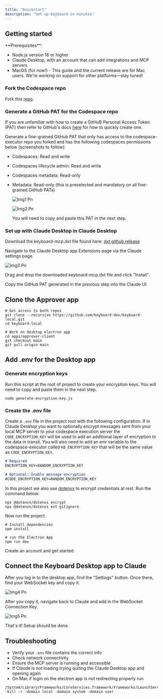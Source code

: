 ```yaml
---
title: "Quickstart"
description: "Set up Keyboard in minutes"
---
```


## Getting started

<Info>
  **Prerequisites**:

  - Node.js version 18 or higher
  - Claude Desktop, with an account that can add integrations and MCP servers
  - MacOS (for now\!) - This guide and the current release are for Mac users. We're working on support for other platforms—stay tuned\!
</Info>

### Fork the Codespace repo

Fork this [repo](https://github.com/keyboard-dev/codespace-executor).

### Generate a GitHub PAT for the Codespace repo

If you are unfamiliar with how to create a GitHuB Personal Access Token (PAT) then refer to GitHub's docs [here](https://docs.github.com/en/authentication/keeping-your-account-and-data-secure/managing-your-personal-access-tokens#creating-a-fine-grained-personal-access-token) for how to quickly create one.

Generate a fine-grained GitHub PAT that only has access to the codespace-executor repo you forked and has the following codespaces permissions below (screenshots to follow):

- Codespaces: Read and write
- Codespaces lifecycle admin: Read and write
- Codespaces metadata: Read-only
- Metadata: Read-only (this is preselected and mandatory on all fine-grained GitHub PATs)

  ![Img1 Pn](/images/img1.png)

  ![Img2 Pn](/images/img2.png)

  You will need to copy and paste this PAT in the next step.

### Set up with Claude Desktop in Claude Desktop

Download the keyboard-mcp.dxt file found here: [dxt github release](https://github.com/keyboard-dev/keyboard-mcp/releases/latest)

Navigate to the Claude Desktop app Extensions page via the Claude settings page.

![Img3 Pn](/images/img3.png)

Drag and drop the downloaded keyboard-mcp.dxt file and click "Install".

Copy the GitHub PAT generated in the previous step into the Claude UI.

## Clone the Approver app

```
# Get access to both repos
git clone --recursive https://github.com/keyboard-dev/keyboard-local.git
cd keyboard-local

# Work on desktop electron app
cd apps/approver-client
git checkout main
git pull origin main
```

## Add .env for the Desktop app

### Generate encryption keys

Run this script at the root of project to create your encryption keys. You will need to copy and paste them in the next step.

```
node generate-encryption-key.js
```

### Create the .env file

Create a `.env` file in the project root with the following configuration. If in Claude Desktop you want to optionally encrypt messages sent from your local MCP server to your codespace execution server the `CODE_ENCRYPTION_KEY` will be used to add an additional layer of encryption to the data in transit. You will also need to add an env variable to the codespace-executor called `KB_ENCRYPTION_KEY` that will be the same value as `CODE_ENCRYPTION_KEY`.

```markdown
# Required
ENCRYPTION_KEY=RANDOM_ENCRYPTION_KEY

# Optional: Enable message encryption
#CODE_ENCRYPTION_KEY=RANDOM_ENCRYPTION_KEY
```

In this project we also use [dotenvx](https://dotenvx.com/) to encrypt credentials at rest. Run the command below:

```
npx @dotenvx/dotenvx encrypt
npx @dotenvx/dotenvx ext gitignore
```

Now run the project.

```
# Install dependencies
npm install

# run the Electron App
npm run dev
```

Create an account and get started.

## Connect the Keyboard Desktop app to Claude

After you log in to the desktop app, find the "Settings" button. Once there, find your WebSocket key and copy it.

![Img4 Pn](/images/img4.png)

After you copy it, navigate back to Claude and add in the WebSocket Connection Key.

![Img5 Pn](/images/img5.png)

That's it\! Setup should be done.

## Troubleshooting

- Verify your `.env` file contains the correct info
- Check network connectivity
- Ensure the MCP server is running and accessible
- If Claude is not loading trying quiting the Claude Desktop app and opening again
- On Mac if login on the electron app is not redirecting properly run

```
/System/Library/Frameworks/CoreServices.framework/Frameworks/LaunchServices.framework/Support/lsregister -kill -r -domain local -domain system -domain user
```